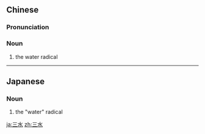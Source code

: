 ==Chinese==
{{zh-forms}}

===Pronunciation===
{{zh-pron
|m=sānshuǐ
|c=saam1 seoi2
|cat=n
}}

===Noun===
{{zh-noun}}

# {{lb|zh|orthography}} the water radical

----

==Japanese==
{{ja-kanjitab|さん|すい|k2=ずい|r=y|yomi=on}}
{{wikipedia|Radical 85}}

===Noun===
{{ja-noun|さんずい}}

# {{ja-def|氵}} {{lb|ja|orthography|sort=さんずい}} the "water" radical

[[ja:三水]]
[[zh:三水]]